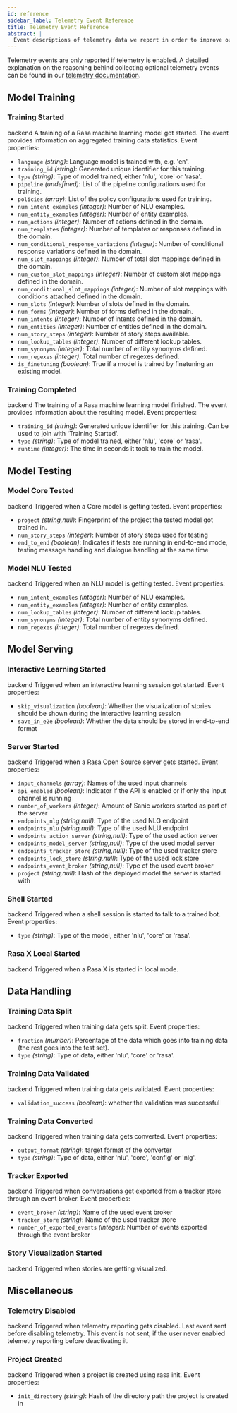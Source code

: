 ```yaml
---
id: reference
sidebar_label: Telemetry Event Reference
title: Telemetry Event Reference
abstract: |
  Event descriptions of telemetry data we report in order to improve our products.
---
```

Telemetry events are only reported if telemetry is enabled. A detailed explanation 
on the reasoning behind collecting optional telemetry events can be found in our 
[telemetry documentation](./telemetry.mdx).



## Model Training

### Training Started
<span class="badge badge--primary">backend</span> A training of a Rasa machine learning model got started. The event provides information on aggregated training data statistics.
Event properties:

- `language` *(string)*: Language model is trained with, e.g. 'en'.
- `training_id` *(string)*: Generated unique identifier for this training.
- `type` *(string)*: Type of model trained, either 'nlu', 'core' or 'rasa'.
- `pipeline` *(undefined)*: List of the pipeline configurations used for training.
- `policies` *(array)*: List of the policy configurations used for training.
- `num_intent_examples` *(integer)*: Number of NLU examples.
- `num_entity_examples` *(integer)*: Number of entity examples.
- `num_actions` *(integer)*: Number of actions defined in the domain.
- `num_templates` *(integer)*: Number of templates or responses defined in the domain.
- `num_conditional_response_variations` *(integer)*: Number of conditional response variations defined in the domain.
- `num_slot_mappings` *(integer)*: Number of total slot mappings defined in the domain.
- `num_custom_slot_mappings` *(integer)*: Number of custom slot mappings defined in the domain.
- `num_conditional_slot_mappings` *(integer)*: Number of slot mappings with conditions attached defined in the domain.
- `num_slots` *(integer)*: Number of slots defined in the domain.
- `num_forms` *(integer)*: Number of forms defined in the domain.
- `num_intents` *(integer)*: Number of intents defined in the domain.
- `num_entities` *(integer)*: Number of entities defined in the domain.
- `num_story_steps` *(integer)*: Number of story steps available.
- `num_lookup_tables` *(integer)*: Number of different lookup tables.
- `num_synonyms` *(integer)*: Total number of entity synonyms defined.
- `num_regexes` *(integer)*: Total number of regexes defined.
- `is_finetuning` *(boolean)*: True if a model is trained by finetuning an existing model.



### Training Completed
<span class="badge badge--primary">backend</span> The training of a Rasa machine learning model finished. The event provides information about the resulting model.
Event properties:

- `training_id` *(string)*: Generated unique identifier for this training. Can be used to join with 'Training Started'.
- `type` *(string)*: Type of model trained, either 'nlu', 'core' or 'rasa'.
- `runtime` *(integer)*: The time in seconds it took to train the model.




## Model Testing

### Model Core Tested
<span class="badge badge--primary">backend</span> Triggered when a Core model is getting tested.
Event properties:

- `project` *(string,null)*: Fingerprint of the project the tested model got trained in.
- `num_story_steps` *(integer)*: Number of story steps used for testing
- `end_to_end` *(boolean)*: Indicates if tests are running in end-to-end mode, testing message handling and dialogue handling at the same time



### Model NLU Tested
<span class="badge badge--primary">backend</span> Triggered when an NLU model is getting tested.
Event properties:

- `num_intent_examples` *(integer)*: Number of NLU examples.
- `num_entity_examples` *(integer)*: Number of entity examples.
- `num_lookup_tables` *(integer)*: Number of different lookup tables.
- `num_synonyms` *(integer)*: Total number of entity synonyms defined.
- `num_regexes` *(integer)*: Total number of regexes defined.




## Model Serving

### Interactive Learning Started
<span class="badge badge--primary">backend</span> Triggered when an interactive learning session got started.
Event properties:

- `skip_visualization` *(boolean)*: Whether the visualization of stories should be shown during the interactive learning session
- `save_in_e2e` *(boolean)*: Whether the data should be stored in end-to-end format



### Server Started
<span class="badge badge--primary">backend</span> Triggered when a Rasa Open Source server gets started.
Event properties:

- `input_channels` *(array)*: Names of the used input channels
- `api_enabled` *(boolean)*: Indicator if the API is enabled or if only the input channel is running
- `number_of_workers` *(integer)*: Amount of Sanic workers started as part of the server
- `endpoints_nlg` *(string,null)*: Type of the used NLG endpoint
- `endpoints_nlu` *(string,null)*: Type of the used NLU endpoint
- `endpoints_action_server` *(string,null)*: Type of the used action server
- `endpoints_model_server` *(string,null)*: Type of the used model server
- `endpoints_tracker_store` *(string,null)*: Type of the used tracker store
- `endpoints_lock_store` *(string,null)*: Type of the used lock store
- `endpoints_event_broker` *(string,null)*: Type of the used event broker
- `project` *(string,null)*: Hash of the deployed model the server is started with



### Shell Started
<span class="badge badge--primary">backend</span> Triggered when a shell session is started to talk to a trained bot.
Event properties:

- `type` *(string)*: Type of the model, either 'nlu', 'core' or 'rasa'.



### Rasa X Local Started
<span class="badge badge--primary">backend</span> Triggered when a Rasa X is started in local mode.




## Data Handling

### Training Data Split
<span class="badge badge--primary">backend</span> Triggered when training data gets split.
Event properties:

- `fraction` *(number)*: Percentage of the data which goes into training data (the rest goes into the test set).
- `type` *(string)*: Type of data, either 'nlu', 'core' or 'rasa'.



### Training Data Validated
<span class="badge badge--primary">backend</span> Triggered when training data gets validated.
Event properties:

- `validation_success` *(boolean)*: whether the validation was successful



### Training Data Converted
<span class="badge badge--primary">backend</span> Triggered when training data gets converted.
Event properties:

- `output_format` *(string)*: target format of the converter
- `type` *(string)*: Type of data, either 'nlu', 'core', 'config' or 'nlg'.



### Tracker Exported
<span class="badge badge--primary">backend</span> Triggered when conversations get exported from a tracker store through an event broker.
Event properties:

- `event_broker` *(string)*: Name of the used event broker
- `tracker_store` *(string)*: Name of the used tracker store
- `number_of_exported_events` *(integer)*: Number of events exported through the event broker



### Story Visualization Started
<span class="badge badge--primary">backend</span> Triggered when stories are getting visualized.




## Miscellaneous

### Telemetry Disabled
<span class="badge badge--primary">backend</span> Triggered when telemetry reporting gets disabled. Last event sent before disabling telemetry. This event is not sent, if the user never enabled telemetry reporting before deactivating it.



### Project Created
<span class="badge badge--primary">backend</span> Triggered when a project is created using rasa init.
Event properties:

- `init_directory` *(string)*: Hash of the directory path the project is created in


